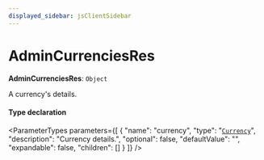 ```yaml
---
displayed_sidebar: jsClientSidebar
---
```



# AdminCurrenciesRes

 **AdminCurrenciesRes**: `Object`

A currency's details.

#### Type declaration

<ParameterTypes parameters={[
  {
    "name": "currency",
    "type": "[`Currency`](../classes/internal.Currency.mdx)",
    "description": "Currency details.",
    "optional": false,
    "defaultValue": "",
    "expandable": false,
    "children": []
  }
]} />

